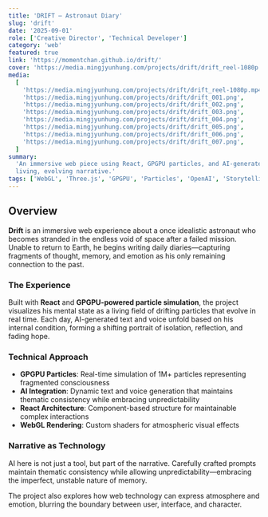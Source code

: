 ```yaml
---
title: 'DRIFT – Astronaut Diary'
slug: 'drift'
date: '2025-09-01'
role: ['Creative Director', 'Technical Developer']
category: 'web'
featured: true
link: 'https://momentchan.github.io/drift/'
cover: 'https://media.mingjyunhung.com/projects/drift/drift_reel-1080p.mp4'
media:
  [
    'https://media.mingjyunhung.com/projects/drift/drift_reel-1080p.mp4',
    'https://media.mingjyunhung.com/projects/drift/drift_001.png',
    'https://media.mingjyunhung.com/projects/drift/drift_002.png',
    'https://media.mingjyunhung.com/projects/drift/drift_003.png',
    'https://media.mingjyunhung.com/projects/drift/drift_004.png',
    'https://media.mingjyunhung.com/projects/drift/drift_005.png',
    'https://media.mingjyunhung.com/projects/drift/drift_006.png',
    'https://media.mingjyunhung.com/projects/drift/drift_007.png',
  ]
summary:
  'An immersive web piece using React, GPGPU particles, and AI-generated text/voice to create a
  living, evolving narrative.'
tags: ['WebGL', 'Three.js', 'GPGPU', 'Particles', 'OpenAI', 'Storytelling']
---
```


## Overview

**Drift** is an immersive web experience about a once idealistic astronaut who becomes stranded in
the endless void of space after a failed mission. Unable to return to Earth, he begins writing daily
diaries—capturing fragments of thought, memory, and emotion as his only remaining connection to the
past.

### The Experience

Built with **React** and **GPGPU-powered particle simulation**, the project visualizes his mental
state as a living field of drifting particles that evolve in real time. Each day, AI-generated text
and voice unfold based on his internal condition, forming a shifting portrait of isolation,
reflection, and fading hope.

### Technical Approach

- **GPGPU Particles**: Real-time simulation of 1M+ particles representing fragmented consciousness
- **AI Integration**: Dynamic text and voice generation that maintains thematic consistency while
  embracing unpredictability
- **React Architecture**: Component-based structure for maintainable complex interactions
- **WebGL Rendering**: Custom shaders for atmospheric visual effects

### Narrative as Technology

AI here is not just a tool, but part of the narrative. Carefully crafted prompts maintain thematic
consistency while allowing unpredictability—embracing the imperfect, unstable nature of memory.

The project also explores how web technology can express atmosphere and emotion, blurring the
boundary between user, interface, and character.
